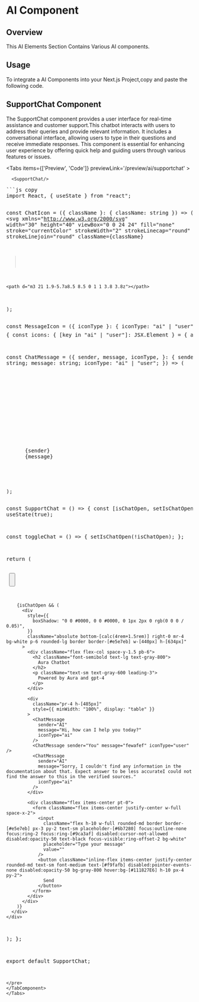 
# AI Component

## Overview

This AI Elements Section Contains Various AI components.

## Usage

To integrate a AI Components into your Next.js Project,copy and paste the following code.

## SupportChat Component

The SupportChat component provides a user interface for real-time assistance and customer support.This chatbot interacts with users to address their queries and provide relevant information. It includes a conversational interface, allowing users to type in their questions and receive immediate responses. This component is essential for enhancing user experience by offering quick help and guiding users through various features or issues.

<Tabs items={['Preview', 'Code']} previewLink='/preview/ai/supportchat' >
   <TabComponent label="Preview">

      <SupportChat/>

   </TabComponent>
<TabComponent label="Code"  >
   <pre>
```js copy
import React, { useState } from "react";

const ChatIcon = ({ className }: { className: string }) => (
  <svg
    xmlns="http://www.w3.org/2000/svg"
    width="30"
    height="40"
    viewBox="0 0 24 24"
    fill="none"
    stroke="currentColor"
    strokeWidth="2"
    strokeLinecap="round"
    strokeLinejoin="round"
    className={className}
  >
    <path d="m3 21 1.9-5.7a8.5 8.5 0 1 1 3.8 3.8z"></path>
  </svg>
);

const MessageIcon = ({ iconType }: { iconType: "ai" | "user" }) => {
  const icons: { [key in "ai" | "user"]: JSX.Element } = {
    ai: (
      <svg
        stroke="none"
        fill="black"
        strokeWidth="1.5"
        viewBox="0 0 24 24"
        aria-hidden="true"
        height="20"
        width="20"
        xmlns="http://www.w3.org/2000/svg"
      >
        <path
          strokeLinecap="round"
          strokeLinejoin="round"
          d="M9.813 15.904L9 18.75l-.813-2.846a4.5 4.5 0 00-3.09-3.09L2.25 12l2.846-.813a4.5 4.5 0 003.09-3.09L9 5.25l.813 2.846a4.5 4.5 0 003.09 3.09L15.75 12l-2.846.813a4.5 4.5 0 00-3.09 3.09zM18.259 8.715L18 9.75l-.259-1.035a3.375 3.375 0 00-2.455-2.456L14.25 6l1.036-.259a3.375 3.375 0 002.455-2.456L18 2.25l.259 1.035a3.375 3.375 0 002.456 2.456L21.75 6l-1.035.259a3.375 3.375 0 00-2.456 2.456zM16.894 20.567L16.5 21.75l-.394-1.183a2.25 2.25 0 00-1.423-1.423L13.5 18.75l1.183-.394a2.25 2.25 0 001.423-1.423l.394-1.183.394 1.183a2.25 2.25 0 001.423 1.423l1.183.394-1.183.394a2.25 2.25 0 00-1.423 1.423z"
        ></path>
      </svg>
    ),
    user: (
      <svg
        stroke="none"
        fill="black"
        strokeWidth="0"
        viewBox="0 0 16 16"
        height="20"
        width="20"
        xmlns="http://www.w3.org/2000/svg"
      >
        <path d="M8 8a3 3 0 1 0 0-6 3 3 0 0 0 0 6Zm2-3a2 2 0 1 1-4 0 2 2 0 0 1 4 0Zm4 8c0 1-1 1-1 1H3s-1 0-1-1 1-4 6-4 6 3 6 4Zm-1-.004c-.001-.246-.154-.986-.832-1.664C11.516 10.68 10.289 10 8 10c-2.29 0-3.516.68-4.168 1.332-.678.678-.83 1.418-.832 1.664h10Z"></path>
      </svg>
    ),
  };
  return icons[iconType] || null;
};

const ChatMessage = ({
  sender,
  message,
  iconType,
}: {
  sender: string;
  message: string;
  iconType: "ai" | "user";
}) => (
  <div className="flex gap-3 my-4 text-gray-600 text-sm flex-1">
    <span className="relative flex shrink-0 overflow-hidden rounded-full w-8 h-8">
      <div className="rounded-full bg-gray-100 border p-1">
        <MessageIcon iconType={iconType} />
      </div>
    </span>
    <p className="leading-relaxed">
      <span className="block font-bold text-gray-700">{sender} </span>
      {message}
    </p>
  </div>
);

const SupportChat = () => {
  const [isChatOpen, setIsChatOpen] = useState(true);

  const toggleChat = () => {
    setIsChatOpen(!isChatOpen);
  };

  return (
    <div className="relative bg-white h-screen">
      <div>
        <button
          className="absolute bottom-4 right-4 inline-flex items-center justify-center text-sm font-medium disabled:pointer-events-none disabled:opacity-50 border rounded-full w-16 h-16 bg-black  m-0 cursor-pointer border-gray-200 p-0 normal-case leading-5 hover:text-gray-900"
          type="button"
          onClick={toggleChat}
        >
          <ChatIcon className="text-gray-600 block border-gray-200 align-middle" />
        </button>

        {isChatOpen && (
          <div
            style={{
              boxShadow: "0 0 #0000, 0 0 #0000, 0 1px 2px 0 rgb(0 0 0 / 0.05)",
            }}
            className="absolute bottom-[calc(4rem+1.5rem)] right-0 mr-4 bg-white p-6 rounded-lg border border-[#e5e7eb] w-[440px] h-[634px]"
          >
            <div className="flex flex-col space-y-1.5 pb-6">
              <h2 className="font-semibold text-lg text-gray-800">
                Aura Chatbot
              </h2>
              <p className="text-sm text-gray-600 leading-3">
                Powered by Aura and gpt-4
              </p>
            </div>

            <div
              className="pr-4 h-[485px]"
              style={{ minWidth: "100%", display: "table" }}
            >
              <ChatMessage
                sender="AI"
                message="Hi, how can I help you today?"
                iconType="ai"
              />
              <ChatMessage sender="You" message="fewafef" iconType="user" />
              <ChatMessage
                sender="AI"
                message="Sorry, I couldn't find any information in the documentation about that. Expect answer to be less accurateI could not find the answer to this in the verified sources."
                iconType="ai"
              />
            </div>

            <div className="flex items-center pt-0">
              <form className="flex items-center justify-center w-full space-x-2">
                <input
                  className="flex h-10 w-full rounded-md border border-[#e5e7eb] px-3 py-2 text-sm placeholder-[#6b7280] focus:outline-none focus:ring-2 focus:ring-[#9ca3af] disabled:cursor-not-allowed disabled:opacity-50 text-black focus-visible:ring-offset-2 bg-white"
                  placeholder="Type your message"
                  value=""
                />
                <button className="inline-flex items-center justify-center rounded-md text-sm font-medium text-[#f9fafb] disabled:pointer-events-none disabled:opacity-50 bg-gray-800 hover:bg-[#111827E6] h-10 px-4 py-2">
                  Send
                </button>
              </form>
            </div>
          </div>
        )}
      </div>
    </div>
  );
};

export default SupportChat;


```
</pre>
</TabComponent>
</Tabs>

